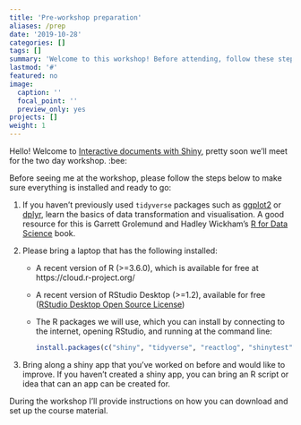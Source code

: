 ```yaml
---
title: 'Pre-workshop preparation'
aliases: /prep
date: '2019-10-28'
categories: []
tags: []
summary: 'Welcome to this workshop! Before attending, follow these steps to help things go smoothly.'
lastmod: '#'
featured: no
image:
  caption: ''
  focal_point: ''
  preview_only: yes
projects: []
weight: 1
---
```


Hello! Welcome to [Interactive documents with Shiny](/), pretty soon we'll meet for the two day workshop. :bee:

Before seeing me at the workshop, please follow the steps below to make sure everything is installed and ready to go:

1. If you haven't previously used `tidyverse` packages such as [ggplot2](https://ggplot2.tidyverse.org/) or [dplyr](https://dplyr.tidyverse.org/), learn the basics of data transformation and visualisation. A good resource for this is Garrett Grolemund and Hadley Wickham's [R for Data Science](https://r4ds.had.co.nz/) book.

1. Please bring a laptop that has the following installed:

    + A recent version of R (>=3.6.0), which is available for free at https://cloud.r-project.org/
    
    + A recent version of RStudio Desktop (>=1.2), available for free ([RStudio Desktop Open Source License](https://www.rstudio.com/products/rstudio/download/#download))
    
    + The R packages we will use, which you can install by connecting to the internet, opening RStudio, and running at the command line:

        ```r
        install.packages(c("shiny", "tidyverse", "reactlog", "shinytest", "usethis", "shinycssloaders", "shinydashboard", "shinyWidgets", "mapdeck", "DT", "gt", "shinythemes", "shinyjs", "leaflet", "plotly"))
        ```

1. Bring along a shiny app that you've worked on before and would like to improve. If you haven't created a shiny app, you can bring an R script or idea that can an app can be created for.

During the workshop I'll provide instructions on how you can download and set up the course material.
